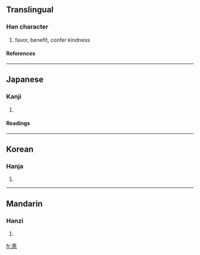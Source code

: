 {{see|惠}}

==Translingual==
===Han character===
{{Han char|rn=61|rad=心|as=06|sn=10|four=|canj=十田心 (JWP)}}
# favor, benefit, confer kindness
====References====
{{Han ref|kx=0386.161|dkj=10618|dj=0718.140|hdz=42290.031|uh=6075|ud=24693}}
----
== Japanese == 
===Kanji===
{{ja-kanji|grade=c|rs=心06}}
# {{defn|Japanese}} 
====Readings====
{{ja-readings|on=[[けい]] (kei), [[え]] (e)|kun=[[めぐむ]] (megumu), [[めぐみ]] (megumi)}}
----
==Korean==
===Hanja===
{{ko-hanja|hangeul=혜|eumhun=|rv=hye|mr=hye|y=hyey}}
# {{defn|Korean}}
----
==Mandarin==
===Hanzi===
{{cmn-hanzi|pin=[[huì]] ([[hui4]])|wg=hui<sup>4</sup>}}
# {{defn|Mandarin}}

[[fr:恵]]